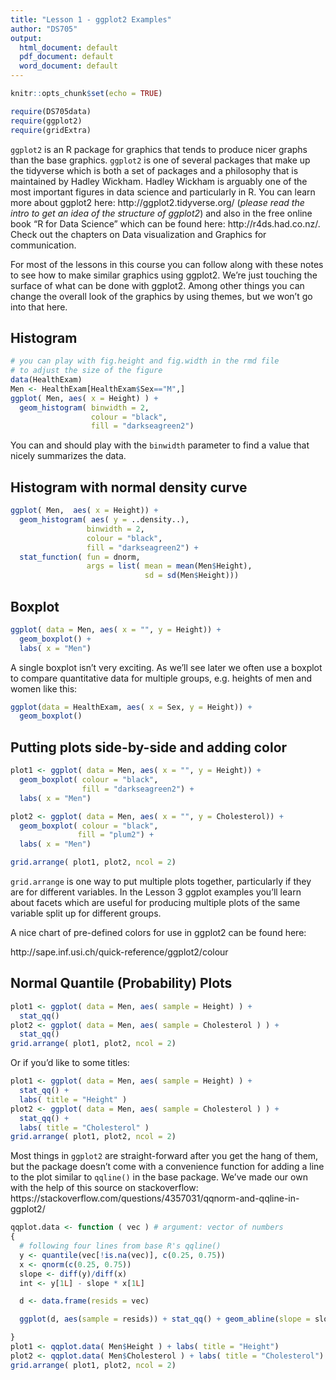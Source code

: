 ```yaml
---
title: "Lesson 1 - ggplot2 Examples"
author: "DS705"
output:
  html_document: default
  pdf_document: default
  word_document: default
---
```


```r
knitr::opts_chunk$set(echo = TRUE)
```

```r
require(DS705data)
require(ggplot2)
require(gridExtra)
```

`ggplot2` is an R package for graphics that tends to produce nicer graphs than the base graphics. `ggplot2` is one of several packages that make up the tidyverse which is both a set of packages and a philosophy that is maintained by Hadley Wickham.  Hadley Wickham is arguably one of the most important figures in data science and particularly in R.  You can learn more about ggplot2 here:  http://ggplot2.tidyverse.org/ (*please read the intro to get an idea of the structure of ggplot2*) and also in the free online book "R for Data Science" which can be found here: http://r4ds.had.co.nz/.  Check out the chapters on Data visualization and Graphics for communication.

For most of the lessons in this course you can follow along with these notes to see how to make similar graphics using ggplot2.  We're just touching the surface of what can be done with ggplot2.  Among other things you can change the overall look of the graphics by using themes, but we won't go into that here.


## Histogram

```r
# you can play with fig.height and fig.width in the rmd file 
# to adjust the size of the figure
data(HealthExam)
Men <- HealthExam[HealthExam$Sex=="M",]
ggplot( Men, aes( x = Height) ) + 
  geom_histogram( binwidth = 2,
                  colour = "black",
                  fill = "darkseagreen2")
```

You can and should play with the `binwidth` parameter to find a value that nicely summarizes the data.

## Histogram with normal density curve

```r
ggplot( Men,  aes( x = Height)) + 
  geom_histogram( aes( y = ..density..),
                 binwidth = 2,
                 colour = "black",
                 fill = "darkseagreen2") + 
  stat_function( fun = dnorm,
                 args = list( mean = mean(Men$Height),
                              sd = sd(Men$Height)))
```

## Boxplot

```r
ggplot( data = Men, aes( x = "", y = Height)) + 
  geom_boxplot() + 
  labs( x = "Men")
```

A single boxplot isn't very exciting.  As we'll see later we often use a boxplot to compare quantitative data for multiple groups, e.g. heights of men and women like this:

```r
ggplot(data = HealthExam, aes( x = Sex, y = Height)) + 
  geom_boxplot()
```

## Putting plots side-by-side and adding color

```r
plot1 <- ggplot( data = Men, aes( x = "", y = Height)) + 
  geom_boxplot( colour = "black",
                fill = "darkseagreen2") + 
  labs( x = "Men")

plot2 <- ggplot( data = Men, aes( x = "", y = Cholesterol)) + 
  geom_boxplot( colour = "black",
               fill = "plum2") + 
  labs( x = "Men")

grid.arrange( plot1, plot2, ncol = 2)
```

`grid.arrange` is one way to put multiple plots together, particularly if they are for different variables.  In the Lesson 3 ggplot examples you'll learn about facets which are useful for producing multiple plots of the same variable split up for different groups.

A nice chart of pre-defined colors for use in ggplot2 can be found here:

http://sape.inf.usi.ch/quick-reference/ggplot2/colour

## Normal Quantile (Probability) Plots

```r
plot1 <- ggplot( data = Men, aes( sample = Height) ) + 
  stat_qq() 
plot2 <- ggplot( data = Men, aes( sample = Cholesterol ) ) + 
  stat_qq()
grid.arrange( plot1, plot2, ncol = 2)
```

Or if you'd like to some titles:

```r
plot1 <- ggplot( data = Men, aes( sample = Height) ) + 
  stat_qq() + 
  labs( title = "Height" )
plot2 <- ggplot( data = Men, aes( sample = Cholesterol ) ) + 
  stat_qq() + 
  labs( title = "Cholesterol" )
grid.arrange( plot1, plot2, ncol = 2)
```

Most things in `ggplot2` are straight-forward after you get the hang of them, but the package doesn't come with a convenience function for adding a line to the plot similar to `qqline()` in the base package.  We've made our own with the help of this source on stackoverflow:  https://stackoverflow.com/questions/4357031/qqnorm-and-qqline-in-ggplot2/

```r
qqplot.data <- function ( vec ) # argument: vector of numbers
{
  # following four lines from base R's qqline()
  y <- quantile(vec[!is.na(vec)], c(0.25, 0.75))
  x <- qnorm(c(0.25, 0.75))
  slope <- diff(y)/diff(x)
  int <- y[1L] - slope * x[1L]

  d <- data.frame(resids = vec)

  ggplot(d, aes(sample = resids)) + stat_qq() + geom_abline(slope = slope, intercept = int)

}
plot1 <- qqplot.data( Men$Height ) + labs( title = "Height")
plot2 <- qqplot.data( Men$Cholesterol ) + labs( title = "Cholesterol")
grid.arrange( plot1, plot2, ncol = 2)
```